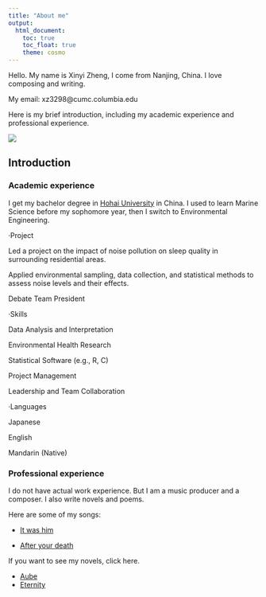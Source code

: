 ```yaml
---
title: "About me"
output: 
  html_document:
    toc: true
    toc_float: true
    theme: cosmo
---
```


Hello. My name is Xinyi Zheng, I come from Nanjing, China. I love composing and writing. 

My email: xz3298@cumc.columbia.edu

Here is my brief introduction, including my academic experience and professional experience.

![](image/rev.png)

## Introduction{.tabset}

### Academic experience

I get my bachelor degree in [Hohai University](https://www.hhu.edu.cn) in China. I used to learn Marine Science before my sophomore year, then I switch to Environmental Engineering.

·Project

Led a project on the impact of noise pollution on sleep quality in surrounding residential areas.


Applied environmental sampling, data collection, and statistical methods to assess noise levels and their effects.


Debate Team President


·Skills

Data Analysis and Interpretation

Environmental Health Research

Statistical Software (e.g., R, C)

Project Management

Leadership and Team Collaboration


·Languages

Japanese

English 

Mandarin (Native)

### Professional experience

I do not have actual work experience. But I am a music producer and a composer. I also write novels and poems.

Here are some of my songs:

* [It was him](https://www.bilibili.com/video/BV1ug411o7Hq/?spm_id_from=333.337.search-card.all.click&vd_source=eae4882d62ae72f27db3f5c74a44c1f5)

* [After your death](https://www.bilibili.com/video/BV12d4y1f7PC/?spm_id_from=333.337.search-card.all.click&vd_source=eae4882d62ae72f27db3f5c74a44c1f5)

If you want to see my novels, click here.

* [Aube](https://archiveofourown.org/works/46965529)
* [Eternity](https://archiveofourown.org/works/49010215)